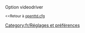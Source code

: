 {{fr/Amorce}}
Option videodriver

<small><<Retour à [[Main/fr/Openttd.cfg|openttd.cfg]]</small>
[[Category:fr/Réglages et préférences]]